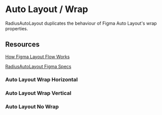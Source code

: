 
<Meta of={WrapStories} />

# Auto Layout / Wrap

RadiusAutoLayout duplicates the behaviour of Figma Auto Layout's wrap properties.

## Resources

[How Figma Layout Flow Works](https://help.figma.com/hc/en-us/articles/360040451373-Explore-auto-layout-properties#direction)

[RadiusAutoLayout Figma Specs](https://www.figma.com/file/ODAUZaQxH8oH2GI0A9MAVb/Radius-Booster---Auto-Layout?type=design&node-id=1312-1170&t=Fh2ap7gIybG92aBU-0)

### Auto Layout Wrap Horizontal

<Canvas of={WrapStories.AutoLayoutWrapHorizontal} />

### Auto Layout Wrap Vertical

<Canvas of={WrapStories.AutoLayoutWrapVertical} />

### Auto Layout No Wrap

<Canvas of={WrapStories.NoWrap} />
